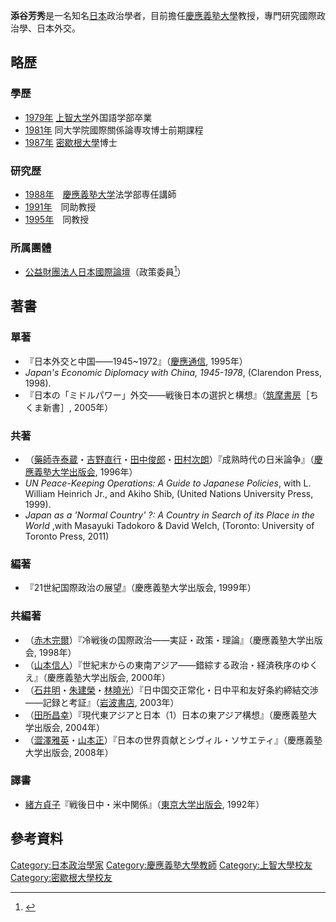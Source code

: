 '''添谷芳秀'''{{BD|1955年|}}是一名知名[[日本|日本]]政治學者，目前擔任[[慶應義塾大學|慶應義塾大學]]教授，專門研究國際政治學、日本外交。
== 略歴 ==
===學歷===
* [[1979年|1979年]] [[上智大学|上智大学]]外国語学部卒業
* [[1981年|1981年]] 同大学院國際關係論専攻博士前期課程
* [[1987年|1987年]] [[密歇根大學|密歇根大學]]博士
===研究歴===
* [[1988年|1988年]]　[[慶應義塾大学|慶應義塾大学]]法学部専任講師
* [[1991年|1991年]]　同助教授
* [[1995年|1995年]]　同教授
===所属團體===
* [[公益財團法人|公益財團法人]][[日本國際論壇|日本國際論壇]]（政策委員<ref>{{Cite web|url=http://www.jfir.or.jp/j/organization/committee.html|title=委員|publisher=日本国際フォーラム|accessdate=2014-02-25|archive-date=2020-06-20|archive-url=https://web.archive.org/web/20200620230646/https://www.jfir.or.jp/j/organization/committee.html|dead-url=no}}</ref>）

== 著書 ==
=== 單著 ===
* 『日本外交と中国――1945~1972』（[[慶應通信|慶應通信]], 1995年）
* ''Japan's Economic Diplomacy with China, 1945-1978'', (Clarendon Press, 1998).
* 『日本の「ミドルパワー」外交――戦後日本の選択と構想』（[[筑摩書房|筑摩書房]]［ちくま新書］, 2005年） 

=== 共著 ===
*（[[藥師寺泰蔵|藥師寺泰蔵]]・[[吉野直行|吉野直行]]・[[田中俊郎|田中俊郎]]・[[田村次朗|田村次朗]]）『成熟時代の日米論争』（[[慶應義塾大学出版会|慶應義塾大学出版会]], 1996年） 
*''UN Peace-Keeping Operations: A Guide to Japanese Policies'', with L. William Heinrich Jr., and Akiho Shib, (United Nations University Press, 1999).
*''Japan as a 'Normal Country' ?: A Country in Search of its Place in the World '' ,with Masayuki Tadokoro & David Welch, (Toronto: University of Toronto Press, 2011)

=== 編著 ===
*『21世紀国際政治の展望』（慶應義塾大学出版会, 1999年）

=== 共編著 ===
*（[[赤木完爾|赤木完爾]]）『冷戦後の国際政治――実証・政策・理論』（慶應義塾大学出版会, 1998年）
*（[[山本信人|山本信人]]）『世紀末からの東南アジア――錯綜する政治・経済秩序のゆくえ』（慶應義塾大学出版会, 2000年）
*（[[石井明|石井明]]・[[朱建榮|朱建榮]]・[[林曉光|林曉光]]）『日中国交正常化・日中平和友好条約締結交渉――記録と考証』（[[岩波書店|岩波書店]], 2003年）
*（[[田所昌幸|田所昌幸]]）『現代東アジアと日本（1）日本の東アジア構想』（慶應義塾大学出版会, 2004年）
*（[[澀澤雅英|澀澤雅英]]・[[山本正|山本正]]）『日本の世界貢献とシヴィル・ソサエティ』（慶應義塾大学出版会, 2008年）

=== 譯書 ===
* [[緒方貞子|緒方貞子]]『戦後日中・米中関係』（[[東京大学出版会|東京大学出版会]], 1992年）
==參考資料==
{{reflist}}
{{DEFAULTSORT:Soeya}}
[[Category:日本政治學家|Category:日本政治學家]]
[[Category:慶應義塾大學教師|Category:慶應義塾大學教師]]
[[Category:上智大學校友|Category:上智大學校友]]
[[Category:密歇根大學校友|Category:密歇根大學校友]]